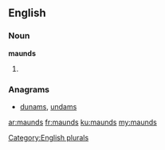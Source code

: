 ==English==

===Noun===
'''maunds'''

# {{plural of|[[maund]]}}

===Anagrams===
* [[dunams#English|dunams]], [[undams#English|undams]]

[[Category:English plurals]]

[[ar:maunds]]
[[fr:maunds]]
[[ku:maunds]]
[[my:maunds]]
